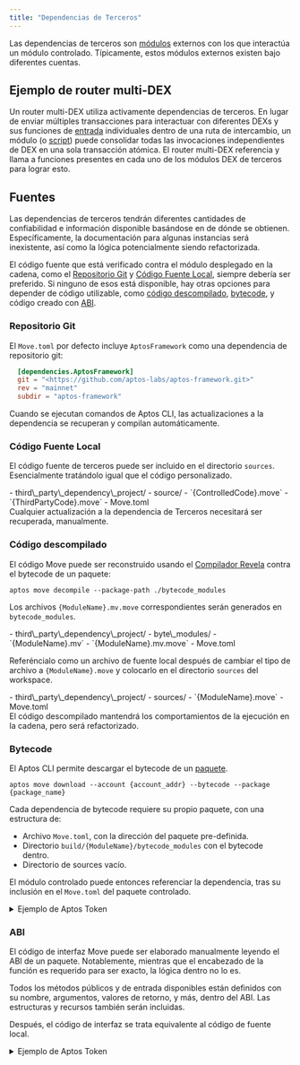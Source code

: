 ```yaml
---
title: "Dependencias de Terceros"
---
```



Las dependencias de terceros son [módulos](/es/build/smart-contracts/book/modules-and-scripts) externos con los que interactúa un módulo controlado. Típicamente, estos módulos externos existen bajo diferentes cuentas.

## Ejemplo de router multi-DEX

Un router multi-DEX utiliza activamente dependencias de terceros. En lugar de enviar múltiples transacciones para interactuar con diferentes DEXs y sus funciones de [entrada](/es/build/smart-contracts/book/functions#entry-modifier) individuales dentro de una ruta de intercambio, un módulo (o [script](/es/build/smart-contracts/book/modules-and-scripts#scripts)) puede consolidar todas las invocaciones independientes de DEX en una sola transacción atómica. El router multi-DEX referencia y llama a funciones presentes en cada uno de los módulos DEX de terceros para lograr esto.

## Fuentes

Las dependencias de terceros tendrán diferentes cantidades de confiabilidad e información disponible basándose en de dónde se obtienen. Específicamente, la documentación para algunas instancias será inexistente, así como la lógica potencialmente siendo refactorizada.

El código fuente que está verificado contra el módulo desplegado en la cadena, como el [Repositorio Git](#repositorio-git) y [Código Fuente Local](#código-fuente-local), siempre debería ser preferido. Si ninguno de esos está disponible, hay otras opciones para depender de código utilizable, como [código descompilado](#código-descompilado), [bytecode](#bytecode), y código creado con [ABI](#abi).

### Repositorio Git

El `Move.toml` por defecto incluye `AptosFramework` como una dependencia de repositorio git:

```toml filename="Move.toml"
  [dependencies.AptosFramework]
  git = "<https://github.com/aptos-labs/aptos-framework.git>"
  rev = "mainnet"
  subdir = "aptos-framework"
```

Cuando se ejecutan comandos de Aptos CLI, las actualizaciones a la dependencia se recuperan y compilan automáticamente.

### Código Fuente Local

El código fuente de terceros puede ser incluido en el directorio `sources`. Esencialmente tratándolo igual que el código personalizado.

<FileTree>
  - third\_party\_dependency\_project/
    - source/
      - `{ControlledCode}.move`
      - `{ThirdPartyCode}.move`
    - Move.toml
</FileTree>

<Aside type="caution" emoji="⚠️">
  Cualquier actualización a la dependencia de Terceros necesitará ser recuperada, manualmente.
</Aside>

### Código descompilado

El código Move puede ser reconstruido usando el [Compilador Revela](https://aptoslabs.medium.com/move-revealed-the-revela-decompiler-b206eaf48b45#27ad) contra el bytecode de un paquete:

```shellscript filename="Terminal"
aptos move decompile --package-path ./bytecode_modules
```

Los archivos `{ModuleName}.mv.move` correspondientes serán generados en `bytecode_modules`.

<FileTree>
  - third\_party\_dependency\_project/
    - byte\_modules/
      - `{ModuleName}.mv`
      - `{ModuleName}.mv.move`
    - Move.toml
</FileTree>

Referéncialo como un archivo de fuente local después de cambiar el tipo de archivo a `{ModuleName}.move` y colocarlo en el directorio `sources` del workspace.

<FileTree>
  - third\_party\_dependency\_project/
    - sources/
      - `{ModuleName}.move`
    - Move.toml
</FileTree>

<Aside type="note" emoji="ℹ️">
  El código descompilado mantendrá los comportamientos de la ejecución en la cadena, pero será refactorizado.
</Aside>

### Bytecode

El Aptos CLI permite descargar el bytecode de un [paquete](/es/build/smart-contracts/book/packages).

```shellscript filename="Terminal"
aptos move download --account {account_addr} --bytecode --package {package_name}
```

Cada dependencia de bytecode requiere su propio paquete, con una estructura de:

- Archivo `Move.toml`, con la dirección del paquete pre-definida.
- Directorio `build/{ModuleName}/bytecode_modules` con el bytecode dentro.
- Directorio de sources vacío.

El módulo controlado puede entonces referenciar la dependencia, tras su inclusión en el `Move.toml` del paquete controlado.

<details>
  <summary>Ejemplo de Aptos Token</summary>

  Un módulo controlado `invoking_code.move` interactúa con el módulo externo `aptos_token`:

  ```move filename="invoking_code.move"
  module invoker::invoking_code {
      use aptos_token_objects_addr::aptos_token;

      public entry fun wrapper_add_property(): u64 {
          aptos_token::add_property(...);
      }
  }
  ```

  El siguiente comando recupera el bytecode necesario del paquete [AptosTokenObjects](https://explorer.aptoslabs.com/account/0x4/modules/code/aptos_token/mint?network=mainnet) desde la Mainnet.

  ```shellscript filename="Terminal"
  aptos move download --account 0x4 \
  --bytecode --package AptosTokenObjects \
  --output-dir ./aptos_token_bytecode_output/
  ```

  <FileTree>
    - invoking\_code/
      - aptos\_token\_bytecode\_output/
        - byte\_modules/
          - aptos\_token.mv
      - sources/
        - invoking\_code.move
      - Move.toml
  </FileTree>

  La estructura y contenido del paquete de dependencia creado para `aptos_token` es:

  <FileTree>
    - aptos\_token\_objects\_addr/
      - build/
        - aptos\_token/
          - bytecode\_modules/
            - aptos\_token.mv
      - sources/
        - ...
      - Move.toml
    - invoking\_code/
      - aptos\_token\_bytecode\_output/
        - byte\_modules/
          - aptos\_token.mv
          - aptos\_token.mv.move
          - ...
      - sources/
        - invoking\_code.move
      - Move.toml
  </FileTree>

  ```toml filename="aptos_token_objects_addr/Move.toml"
  [package]
  name = "aptos_token"
  version = "0.0.0"
  [addresses]
  aptos_token_module_addr = "0x4"
  ```

  La lista de dependencias del módulo controlado `invoking_code.move` incluirá una referencia local al paquete de bytecode, permitiendo la compilación.

  ```toml filename="invoking_code/Move.toml"
  [package]
  name = "invoking_code"
  [addresses]
  invoker = "_"
  [dependencies]
  aptos_token = { local = "../aptos_token_objects_addr" }
  ```
</details>

### ABI

El código de interfaz Move puede ser elaborado manualmente leyendo el ABI de un paquete. Notablemente, mientras que el encabezado de la función es requerido para ser exacto, la lógica dentro no lo es.

<Aside type="note" emoji="ℹ️">
  Todos los métodos públicos y de entrada disponibles están definidos con su nombre, argumentos, valores de retorno, y más, dentro del ABI. Las estructuras y recursos también serán incluidas.
</Aside>

Después, el código de interfaz se trata equivalente al código de fuente local.

<details>
  <summary>Ejemplo de Aptos Token</summary>

  A continuación, se muestra una parte del ABI de `AptosTokenObjects`, recopilado de la [Aptos Explorer](https://explorer.aptoslabs.com/account/0x0000000000000000000000000000000000000000000000000000000000000004/modules/code/aptos_token?network=mainnet#:~:text=1114-,ABI,-%7B):

  ```json
  {
  "address": "0x4",
  "name": "aptos_token",
  "friends": [],
  "exposed_functions": [
      {
      "name": "add_property",
      "visibility": "public",
      "is_entry": true,
      "is_view": false,
      "generic_type_params": [
          {
          "constraints": [
              "key"
          ]
          }
      ],
      "params": [
          "&signer",
          "0x1::object::Object<T0>",
          "0x1::string::String",
          "0x1::string::String",
          "vector<u8>"
      ],
      "return": []
      },
      ...
  ]
  }
  ```

  Un archivo de interfaz Move puede ser escrito a mano y tratado como un archivo de fuente. Pareciendo a:

  ```move
  module 0x4::aptos_token {
      // ...
      public entry fun add_property<T: key>(
          creator: &signer,
          token: Object<T>,
          key: String,
          type: String,
          value: vector<u8>,
      ) acquires AptosCollection, AptosToken {
          abort 0
      }
  }
  ```

  <FileTree>
    - third\_party\_dependency\_project/
      - source/
        - `{ControlledCode}.move`
        - aptos\_token.move
      - Move.toml
  </FileTree>
</details>
